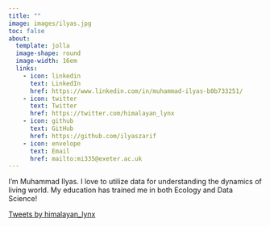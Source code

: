 ```yaml
---
title: ""
image: images/ilyas.jpg
toc: false
about: 
  template: jolla
  image-shape: round
  image-width: 16em
  links:
    - icon: linkedin
      text: LinkedIn
      href: https://www.linkedin.com/in/muhammad-ilyas-b0b733251/
    - icon: twitter
      text: Twitter
      href: https://twitter.com/himalayan_lynx
    - icon: github
      text: GitHub
      href: https://github.com/ilyaszarif
    - icon: envelope
      text: Email
      href: mailto:mi335@exeter.ac.uk
---
```


<!-- ::: {.small-text} -->
I'm Muhammad Ilyas. I love to utilize data for understanding the dynamics of living world. My education has trained me in both Ecology and Data Science!
<!-- ::: -->

<!-- ::: {.small-text} -->
  <a class="twitter-timeline" href="https://twitter.com/himalayan_lynx?ref_src=twsrc%5Etfw">Tweets by himalayan_lynx</a>
  <script async src="https://platform.twitter.com/widgets.js" charset="utf-8"></script>
<!-- ::: -->